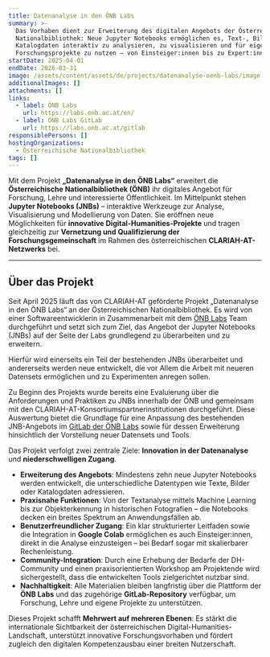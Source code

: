 ```yaml
---
title: Datenanalyse in den ÖNB Labs
summary: >-
  Das Vorhaben dient zur Erweiterung des digitalen Angebots der Österreichischen
  Nationalbibliothek: Neue Jupyter Notebooks ermöglichen es, Text-, Bild- und
  Katalogdaten interaktiv zu analysieren, zu visualisieren und für eigene
  Forschungsprojekte zu nutzen – von Einsteiger:innen bis zu Expert:innen.
startDate: 2025-04-01
endDate: 2026-03-31
image: /assets/content/assets/de/projects/datenanalyse-oenb-labs/image.png
additionalImages: []
attachments: []
links:
  - label: ÖNB Labs
    url: https://labs.onb.ac.at/en/
  - label: ÖNB Labs GitLab
    url: https://labs.onb.ac.at/gitlab
responsiblePersons: []
hostingOrganizations:
  - Österreichische Nationalbibliothek
tags: []
---
```

Mit dem Projekt **„Datenanalyse in den ÖNB Labs“** erweitert die **Österreichische Nationalbibliothek (ÖNB)** ihr digitales Angebot für Forschung, Lehre und interessierte Öffentlichkeit. Im Mittelpunkt stehen **Jupyter Notebooks (JNBs)** – interaktive Werkzeuge zur Analyse, Visualisierung und Modellierung von Daten. Sie eröffnen neue Möglichkeiten für **innovative Digital-Humanities-Projekte** und tragen gleichzeitig zur **Vernetzung und Qualifizierung der Forschungsgemeinschaft** im Rahmen des österreichischen **CLARIAH-AT-Netzwerks** bei.

---

## **Über das Projekt**

Seit April 2025 läuft das von CLARIAH-AT geförderte Projekt „Datenanalyse in den ÖNB Labs“ an der Österreichischen Nationalbibliothek. Es wird von einer Softwareentwicklerin in Zusammenarbeit mit dem [ÖNB Labs](https://labs.onb.ac.at/de/) Team durchgeführt und setzt sich zum Ziel, das Angebot der Jupyter Notebooks (JNBs) auf der Seite der Labs grundlegend zu überarbeiten und zu erweitern.

Hierfür wird einerseits ein Teil der bestehenden JNBs überarbeitet und andererseits werden neue entwickelt, die vor Allem die Arbeit mit neueren Datensets ermöglichen und zu Experimenten anregen sollen.

Zu Beginn des Projekts wurde bereits eine Evaluierung über die Anforderungen und Praktiken zu JNBs innerhalb der ÖNB und gemeinsam mit den CLARIAH-AT-Konsortiumspartnerinstitutionen durchgeführt. Diese Auswertung bietet die Grundlage für eine Anpassung des bestehenden JNB-Angebots im [GitLab der ÖNB Labs](https://labs.onb.ac.at/gitlab/explore/projects/topics/CLARIAH-AT) sowie für dessen Erweiterung hinsichtlich der Vorstellung neuer Datensets und Tools.

Das Projekt verfolgt zwei zentrale Ziele: **Innovation in der Datenanalyse** und **niederschwelligen Zugang**.

* **Erweiterung des Angebots**: Mindestens zehn neue Jupyter Notebooks werden entwickelt, die unterschiedliche Datentypen wie Texte, Bilder oder Katalogdaten adressieren.
* **Praxisnahe Funktionen**: Von der Textanalyse mittels Machine Learning bis zur Objekterkennung in historischen Fotografien – die Notebooks decken ein breites Spektrum an Anwendungsfällen ab.
* **Benutzerfreundlicher Zugang**: Ein klar strukturierter Leitfaden sowie die Integration in **Google Colab** ermöglichen es auch Einsteiger:innen, direkt in die Analyse einzusteigen – bei Bedarf sogar mit skalierbarer Rechenleistung.
* **Community-Integration**: Durch eine Erhebung der Bedarfe der DH-Community und einen praxisorientierten Workshop am Projektende wird sichergestellt, dass die entwickelten Tools zielgerichtet nutzbar sind.
* **Nachhaltigkeit**: Alle Materialien bleiben langfristig über die Plattform der **ÖNB Labs** und das zugehörige **GitLab-Repository** verfügbar, um Forschung, Lehre und eigene Projekte zu unterstützen.

Dieses Projekt schafft **Mehrwert auf mehreren Ebenen**: Es stärkt die internationale Sichtbarkeit der österreichischen Digital-Humanities-Landschaft, unterstützt innovative Forschungsvorhaben und fördert zugleich den digitalen Kompetenzausbau einer breiten Nutzerschaft.
